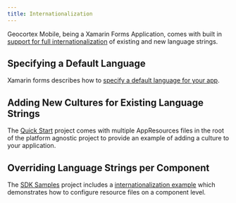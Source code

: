 ```yaml
---
title: Internationalization
---
```



Geocortex Mobile, being a Xamarin Forms Application, comes with built in [support for full internationalization](https://docs.microsoft.com/en-us/xamarin/xamarin-forms/app-fundamentals/localization/text?pivots=windows) of existing and new language strings.

<PrereqsSnippet />

## Specifying a Default Language

Xamarin forms describes how to [specify a default language for your app](https://docs.microsoft.com/en-us/xamarin/xamarin-forms/app-fundamentals/localization/text?pivots=windows#specify-the-default-culture).

## Adding New Cultures for Existing Language Strings

The [Quick Start](quick-start.mdx) project comes with multiple AppResources files in the root of the platform agnostic project to provide an example of adding a culture to your application.

## Overriding Language Strings per Component

The [SDK Samples](samples.mdx) project includes a [internationalization example](https://github.com/sdk-samples/samples/internationalization) which demonstrates how to configure resource files on a component level.
